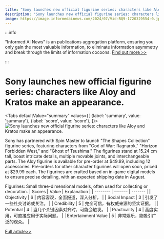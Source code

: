 ```yaml
---
title: "Sony launches new official figurine series: characters like Aloy and Kratos make an appearance."
description: "Sony launches new official figurine series: characters like Aloy and Kratos make an appearance."
image: https://image.informedainews.com/2024/07/Vid-RQ9-1720329554-0.jpg
---
```



:::info

"Informed AI News" is an publications aggregation platform, ensuring you only gain the most valuable information, to eliminate information asymmetry and break through the limits of information cocoons.  [Find out more >>](/)

:::

# Sony launches new official figurine series: characters like Aloy and Kratos make an appearance.


<Tabs
	defaultValue="summary"
	values={[
	{label: 'summary', value: 'summary'},
	{label: 'score', value: 'score'},
]}>
<TabItem value="summary">
<img
  src="https://image.informedainews.com/2024/07/Vid-RQ9-1720329554-0.jpg"
  alt="Sony launches new official figurine series: characters like Aloy and Kratos make an appearance."
/>



Sony has partnered with Spin Master to launch "The Shapes Collection" figurine series, featuring characters from "God of War: Ragnarok," "Horizon Forbidden West," and "Ghost of Tsushima." The figurines stand at 15.24 cm tall, boast intricate details, multiple movable joints, and interchangeable parts. The Aloy figurine is available for pre-order at $49.99, including 12 accessories. Pre-orders for other character figurines will open soon, priced at $29.99 each. The figurines are crafted based on in-game digital models to ensure precise detailing, with an expected shipping date in August.

Figurines: Small three-dimensional models, often used for collecting or decoration.
</TabItem>
<TabItem value="score">
	| Scores     | Value   | Explanation |
	| -------- | ------- | ------- |
	| Objectivity  | 6    | 内容客观，全面报道，深入分析。    |
	| Social Impact | 3     | 引发了一些社交讨论或关注。    |
	| Credibility    | 5    | 完全可信，有权威来源的坚实证据。    |
	| Potential    | 4    | 当几个关键因素对齐时，可能会触发。    |
	| Practicality    | 4    | 高度实用，可直接应用于实际问题。    |
	| Entertainment Value    | 5    | 非常娱乐，能吸引广泛的观众。    |
</TabItem>
</Tabs>

[Full article>>](https://www.cnbeta.com.tw/articles/movie/1437307.htm)
